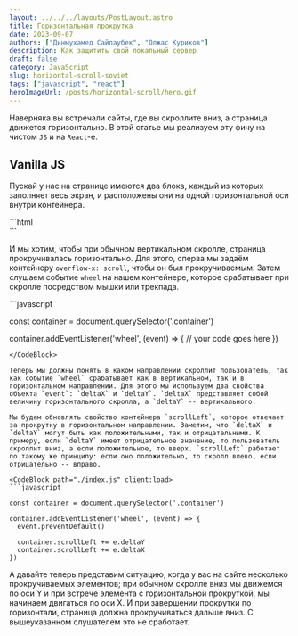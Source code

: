 ```yaml
---
layout: ../../../layouts/PostLayout.astro
title: Горизонтальная прокрутка
date: 2023-09-07
authors: ["Динмухамед Сайлаубек", "Олжас Куриков"]
description: Как защитить свой локальный сервер
draft: false
category: JavaScript
slug: horizontal-scroll-soviet
tags: ["javascript", "react"]
heroImageUrl: /posts/horizontal-scroll/hero.gif
---
```



Наверняка вы встречали сайты, где вы скроллите вниз, а страница движется горизонтально.
В этой статье мы реализуем эту фичу на чистом `JS` и на `React`-е.

## Vanilla JS

Пускай у нас на странице имеются два блока, каждый из которых заполняет весь экран, и расположены они на одной горизонтальной оси внутри контейнера.

<CodeBlock path="./index.html" client:load>
```html

<div class="container">
  <div class="page page-1"></div>
  <div class="page page-2"></div>
</div>
```
</CodeBlock>

И мы хотим, чтобы при обычном вертикальном скролле, страница прокручивалась горизонтально. Для этого, сперва мы задаём контейнеру `overflow-x: scroll`, чтобы он был прокручиваемым. Затем слушаем событие `wheel` на нашем контейнере, которое срабатывает при скролле посредством мышки или трекпада.

<CodeBlock path="./index.js" client:load>
```javascript

const container = document.querySelector('.container')

container.addEventListener('wheel', (event) => {
  // your code goes here
})
```
</CodeBlock>

Теперь мы должны понять в каком направлении скроллит пользователь, так как событие `wheel` срабатывает как в вертикальном, так и в горизонтальном направлении. Для этого мы используем два свойства объекта `event`: `deltaX` и `deltaY`. `deltaX` представляет собой величину горизонтального скролла, а `deltaY` -- вертикального.

Мы будем обновлять свойство контейнера `scrollLeft`, которое отвечает за прокрутку в горизонтальном направлении. Заметим, что `deltaX` и `deltaY` могут быть как положительными, так и отрицательными. К примеру, если `deltaY` имеет отрицательное значение, то пользователь скроллит вниз, а если положительное, то вверх. `scrollLeft` работает по такому же принципу: если оно положительно, то скролл влево, если отрицательно -- вправо.

<CodeBlock path="./index.js" client:load>
```javascript

const container = document.querySelector('.container')

container.addEventListener('wheel', (event) => {
  event.preventDefault()

  container.scrollLeft += e.deltaY
  container.scrollLeft += e.deltaX
})
```
</CodeBlock>

А давайте теперь представим ситуацию, когда у вас на сайте несколько прокручиваемых элементов; 
при обычном скролле вниз мы движемся по оси Y и при встрече элемента с горизонтальной прокруткой,
мы начинаем двигаться по оси X. И при завершении прокрутки по горизонтали, страница должна прокручиваться дальше вниз.
С вышеуказанном слушателем это не сработает.

